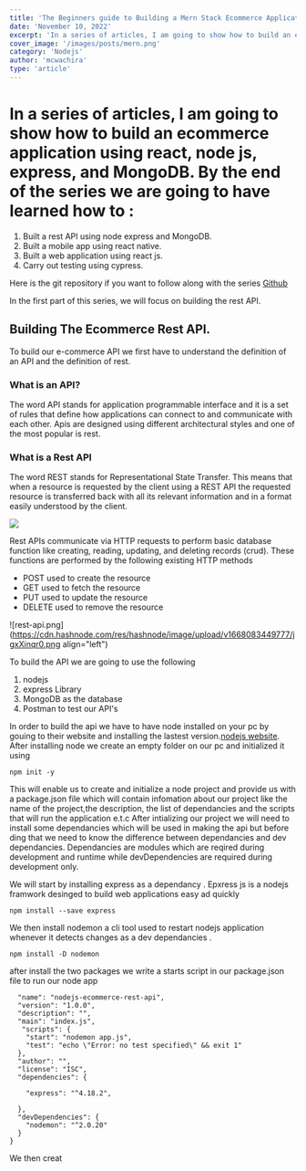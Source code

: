 ```yaml
---
title: 'The Beginners guide to Building a Mern Stack Ecommerce Application.'
date: 'November 10, 2022'
excerpt: 'In a series of articles, I am going to show how to build an ecommerce application using react, node js, express, and MongoDB'
cover_image: '/images/posts/mern.png'
category: 'Nodejs'
author: 'mcwachira'
type: 'article'
---
```




# In a series of articles, I am going to show how to build an ecommerce application using react, node js, express, and MongoDB. By the end of the  series we are going to have learned how to :
1. Built a rest API using node express and MongoDB.
2. Built a mobile app using react native.
3. Built a web application using react js.
4.  Carry out testing using cypress.

Here is the git repository if you want to follow along with the series [Github](https://github.com/mcwachira/nodejs-Ecommerce-rest-api)

In the first part of this series, we will focus on building the rest API.

## Building The Ecommerce Rest API.
To build our e-commerce API we first have to understand the definition of an API and the definition of rest.

### What is an API?
The word API  stands for application programmable interface and it is a set of rules that define how applications can connect to and communicate with each other.
Apis are designed using different architectural styles and one of the most popular is rest.


### What is a Rest API
The word REST stands for Representational State Transfer. This means that when a resource is requested by the client using a REST API the requested resource is transferred back with all its relevant information and in a format easily understood by the client.

![](./Rest-API.png)

Rest APIs communicate via HTTP  requests to perform basic database function like creating, reading, updating, and deleting records (crud). These functions are performed by the following existing   HTTP methods

- POST      used to create the resource  
- GET        used to fetch the resource 
- PUT        used to update the resource 
- DELETE  used to remove the resource 


![rest-api.png](https://cdn.hashnode.com/res/hashnode/image/upload/v1668083449777/jgxXinqr0.png align="left")

To build the API we are going to use the following 

1. nodejs
2. express Library
3. MongoDB as the database
4. Postman to test our API's 

In order to build the api we have to have node installed on your pc by gouing to their website and installing the lastest version.[nodejs website](https://nodejs.org/en/).
After installing node we  create an empty folder on our pc and initialized it using 

```
npm init -y 
``` 
This will enable us to  create and initialize a node project and provide us with a package.json file which will contain infomation about our project like the name of the project,the description,  the list of dependancies and the scripts that will run the application  e.t.c
  After intializing our project we will need to install some dependancies which will be used in making the api but before ding that  we need to know the difference between dependancies and dev dependancies.
Dependancies are modules  which are reqired during development and runtime while devDependencies are required during development only.

We  will start by installing express as a dependancy . Epxress js is a nodejs framwork desinged to build web applications easy ad quickly
```
npm install --save express
``` 
We then install nodemon a cli tool used to restart nodejs application whenever it detects changes  as a dev dependancies .
```
npm install -D nodemon
``` 
after install the two packages we write a starts script in our package.json file to run our node app 
```{
  "name": "nodejs-ecommerce-rest-api",
  "version": "1.0.0",
  "description": "",
  "main": "index.js",
   "scripts": {
    "start": "nodemon app.js",
    "test": "echo \"Error: no test specified\" && exit 1"
  },
  "author": "",
  "license": "ISC",
  "dependencies": {

    "express": "^4.18.2",
   
  },
  "devDependencies": {
    "nodemon": "^2.0.20"
  }
}

```
We then creat 

